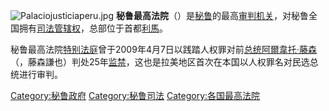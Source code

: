 [[File:Palaciojusticiaperu.jpg|right]]
'''秘鲁最高法院'''（{{lang-es|Corte Suprema de Justicia de la República del Perú}}）是[[秘鲁|秘鲁]]的最高[[审判机关|审判机关]]，对秘鲁全国拥有[[司法管辖权|司法管辖权]]，总部位于首都[[利馬|利馬]]。

秘鲁最高法院[[特别法庭|特别法庭]]曾于2009年4月7日以践踏人权罪对前[[秘鲁总统|总统]][[阿爾韋托·藤森|阿爾韋托·藤森]]（{{lang|es|Alberto Kenya Fujimori}}，藤森謙也）判处25年[[监禁|监禁]]，这也是拉美地区首次在本国以人权罪名对民选总统进行审判。
{{政府小作品}}

[[Category:秘鲁政府|Category:秘鲁政府]]
[[Category:秘鲁司法|Category:秘鲁司法]]
[[Category:各国最高法院|Category:各国最高法院]]
